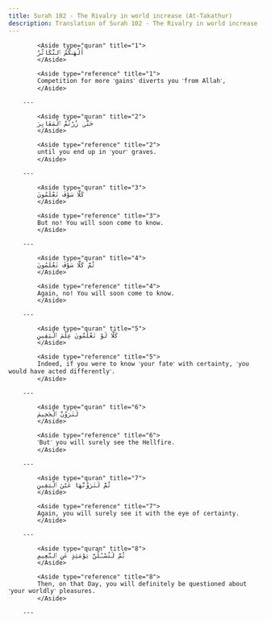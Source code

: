 ```yaml
---
title: Surah 102 - The Rivalry in world increase (At-Takathur)
description: Translation of Surah 102 - The Rivalry in world increase (At-Takathur)
---
```





            <Aside type="quran" title="1">
            أَلْهَىٰكُمُ ٱلتَّكَاثُرُ
            </Aside>

            <Aside type="reference" title="1">
            Competition for more ˹gains˺ diverts you ˹from Allah˺,
            </Aside>

        ---
        
            <Aside type="quran" title="2">
            حَتَّىٰ زُرْتُمُ ٱلْمَقَابِرَ
            </Aside>

            <Aside type="reference" title="2">
            until you end up in ˹your˺ graves.
            </Aside>

        ---
        
            <Aside type="quran" title="3">
            كَلَّا سَوْفَ تَعْلَمُونَ
            </Aside>

            <Aside type="reference" title="3">
            But no! You will soon come to know.
            </Aside>

        ---
        
            <Aside type="quran" title="4">
            ثُمَّ كَلَّا سَوْفَ تَعْلَمُونَ
            </Aside>

            <Aside type="reference" title="4">
            Again, no! You will soon come to know.
            </Aside>

        ---
        
            <Aside type="quran" title="5">
            كَلَّا لَوْ تَعْلَمُونَ عِلْمَ ٱلْيَقِينِ
            </Aside>

            <Aside type="reference" title="5">
            Indeed, if you were to know ˹your fate˺ with certainty, ˹you would have acted differently˺.
            </Aside>

        ---
        
            <Aside type="quran" title="6">
            لَتَرَوُنَّ ٱلْجَحِيمَ
            </Aside>

            <Aside type="reference" title="6">
            ˹But˺ you will surely see the Hellfire.
            </Aside>

        ---
        
            <Aside type="quran" title="7">
            ثُمَّ لَتَرَوُنَّهَا عَيْنَ ٱلْيَقِينِ
            </Aside>

            <Aside type="reference" title="7">
            Again, you will surely see it with the eye of certainty.
            </Aside>

        ---
        
            <Aside type="quran" title="8">
            ثُمَّ لَتُسْـَٔلُنَّ يَوْمَئِذٍ عَنِ ٱلنَّعِيمِ
            </Aside>

            <Aside type="reference" title="8">
            Then, on that Day, you will definitely be questioned about ˹your worldly˺ pleasures.
            </Aside>

        ---
        